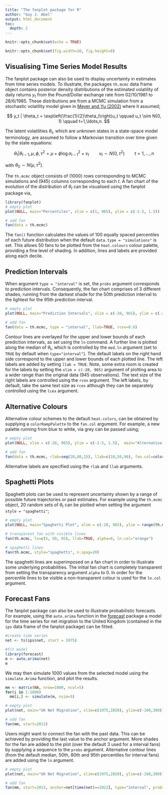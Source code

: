 ```yaml
---
title: "The fanplot package for R"
author: "Guy J. Abel"
output: html_document
toc:
  depth: 2
---
```


```r
knitr::opts_chunk$set(echo = TRUE)

knitr::opts_chunk$set(fig.width=10, fig.height=8)
```


## Visualising Time Series Model Results

The fanplot package can also be used to display uncertainty in estimates from time series models. To illustrate, the packages `th.mcmc` data frame object contains posterior density distributions of the estimated volatility of daily returns $y_t$ from the Pound/Dollar exchange rate from 02/10/1981 to 28/6/1985. These distributions are from a MCMC simulation from a stochastic volatility model given in <a href="http://onlinelibrary.wiley.com/doi/10.1111/1368-423X.00046/abstract">Meyer and Yu (2002)</a> where it assumed;

$$
y_t | \theta_t = \exp\left(\frac{1}{2}\theta_t\right)u_t \qquad u_t \sim N(0, 1) \qquad t=1,\ldots,n.
$$

The latent volatilities $\theta_t$, which are unknown states in a state-space model terminology, are assumed to follow a Markovian transition over time given by the state equations:

$$
\theta_t | \theta_{t-1}, \mu, \phi, \tau^2 = \mu + \phi \log \sigma^2_{t-1} + v_t \qquad v_t \sim N(0, \tau^2) \qquad t=1,\ldots,n 
$$

with $\theta_0 \sim N(\mu, \tau^2)$.

The `th.mcmc` object consists of (1000) rows corresponding to MCMC simulations and (945) columns corresponding to each $t$. A fan chart of the evolution of the distribution of $\theta_t$ can be visualised using the fanplot package via,

```r
library(fanplot)
# empty plot
plot(NULL, main="Percentiles", xlim = c(1, 965), ylim = c(-2.5, 1.5))

# add fan
fan(data = th.mcmc)
```

<!-- <a href="http://gjabel.files.wordpress.com/2012/08/fanplot-sv1.png"><img class="aligncenter size-full wp-image-1236" src="http://gjabel.files.wordpress.com/2012/08/fanplot-sv1.png" alt="fanplot-sv1" width="640" height="640" /></a> -->

The `fan()` function calculates the values of 100 equally spaced percentiles of each future distribution when the default `data.type = "simulations"` is set. This allows 50 fans to be plotted from the `heat.colours` colour palette, providing a fine level of shading. In addition, lines and labels are provided along each decile.

## Prediction Intervals

When argument `type = "interval"` is set, the `probs` argument corresponds to prediction intervals. Consequently, the fan chart comprises of 3 different shades, running from the darkest shade for the 50th prediction interval to the lightest for the 95th prediction interval.

```r
# empty plot
plot(NULL, main="Prediction Intervals", xlim = c(-20, 965), ylim = c(-2.5, 1.5))

# add fan
fan(data = th.mcmc, type = "interval", llab=TRUE, rcex=0.6)
```

<!-- <a href="http://gjabel.files.wordpress.com/2012/08/fanplot-sv2.png"><img class="aligncenter size-full wp-image-1231" src="http://gjabel.files.wordpress.com/2012/08/fanplot-sv2.png" alt="fanplot-sv2" width="640" height="640" /></a> -->
Contour lines are overlayed for the upper and lower bounds of each prediction intervals, as set using the `ln` command. A further line is plotted along the median of $\theta_t$, which is controlled by the `med.ln` argument (set to `TRUE` by default when `type="interval"`). The default labels on the right hand side correspond to the upper and lower bounds of each plotted line. The left labels are added by setting `llab = TRUE`. Note, some extra room is created for the labels by setting the `xlim = c(-20, 965)` argument of plotting area to a wider range than the original data (945 observations). The text size of the right labels are controlled using the `rcex` argument. The left labels, by default, take the same text size as `rcex` although they can be separately controlled using the `lcex` argument.

## Alternative Colours

Alternative colour schemes to the default `heat.colors`, can be obtained by supplying a `colorRampPalette` to the `fan.col` argument. For example, a new palette running from blue to white, via grey can be passed using;

```r
# empty plot
plot(NULL, xlim = c(-20, 965), ylim = c(-2.5, 1.5),  main="Alternative Colour Scheme")

# add fan
fan(data = th.mcmc, rlab=seq(20,80,15), llab=c(10,50,90), fan.col=colorRampPalette(c("royalblue", "grey", "white")))
```

<!-- <a href="http://gjabel.files.wordpress.com/2012/08/fanplot-sv3.png"><img class="aligncenter size-full wp-image-1232" src="http://gjabel.files.wordpress.com/2012/08/fanplot-sv3.png" alt="fanplot-sv3" width="640" height="640" /></a> -->
Alternative labels are specified using the `rlab` and `llab` arguments.

## Spaghetti Plots

Spaghetti plots can be used to represent uncertainty shown by a range of possible future trajectories or past estimates. For example using the `th.mcmc` object, 20 random sets of $\theta_t$ can be plotted when setting the argument `style = "spaghetti"`;

```r
# empty plot
plot(NULL, main="Spaghetti Plot", xlim = c(-20, 965), ylim = range(th.mcmc))

# transparent fan with visible lines
fan(th.mcmc, ln=c(5, 50, 95), llab=TRUE, alpha=0, ln.col="orange")

# spaghetti lines
fan(th.mcmc, style="spaghetti", n.spag=20)
```

<!-- <a href="http://gjabel.files.wordpress.com/2012/08/fanplot-sv4.png"><img class="aligncenter size-full wp-image-1233" src="http://gjabel.files.wordpress.com/2012/08/fanplot-sv4.png" alt="fanplot-sv4" width="640" height="640" /></a> -->
The spaghetti lines are superimposed on a fan chart in order to illustrate some underlying probabilities. The initial fan chart is completely transparent from setting the transparency argument `alpha` to 0. In order for the percentile lines to be visible a non-transparent colour is used for the `ln.col` argument.

## Forecast Fans

The fanplot package can also be used to illustrate probabilistic forecasts. For example, using the `auto.arima` function in the <a href="http://cran.r-project.org/web/packages/forecast/">forecast</a> package a model for the time series for net migration to the United Kingdom (contained in the `ips` data frame of the fanplot package) can be fitted.

```r
#create time series
net <- ts(ips$net, start = 1975)

#fit model
library(forecast)
m <- auto.arima(net)
m
```

We may then simulate 1000 values from the selected model using the `simulate.Arima` function, and plot the results.

```r
mm <- matrix(NA, nrow=1000, ncol=5)
for(i in 1:1000)
  mm[i,] <- simulate(m, nsim=5)

# empty plot
plot(net, main="UK Net Migration", xlim=c(1975,2020), ylim=c(-100,300))

# add fan
fan(mm, start=2013)
```

<!-- <a href="http://gjabel.files.wordpress.com/2012/08/fanplot-ips1.png"><img class="aligncenter size-full wp-image-1234" src="http://gjabel.files.wordpress.com/2012/08/fanplot-ips1.png" alt="fanplot-ips1" width="640" height="640" /></a> -->
Users might want to connect the fan with the past data. This can be achieved by providing the last value to the anchor argument. More shades for the fan are added to the plot (over the default 3 used for a interval fans) by supplying a sequence to the `probs` argument. Alternative contour lines (from the default median, 50th, 80th and 95th percentiles for interval fans) are added using the `ln` argument.

```r
# empty plot
plot(net, main="UK Net Migration", xlim=c(1975,2020), ylim=c(-100,300))

# add fan
fan(mm, start=2013, anchor=net[time(net)==2012], type="interval", probs=seq(5, 95, 5), ln=c(50, 80))
```


<!-- <a href="http://gjabel.files.wordpress.com/2012/08/fanplot-ips2.png"><img class="aligncenter size-full wp-image-1235" src="http://gjabel.files.wordpress.com/2012/08/fanplot-ips2.png" alt="fanplot-ips2" width="640" height="640" /></a> -->


